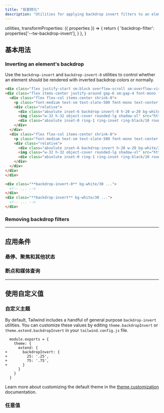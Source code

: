 ```yaml
---
title: "背景转化"
description: "Utilities for applying backdrop invert filters to an element."
---
```



  utilities,
  transformProperties: ({ properties }) => {
    return {
      'backdrop-filter': properties['--tw-backdrop-invert'],
    }
  },
}

## 基本用法

### Inverting an element's backdrop

Use the `backdrop-invert` and `backdrop-invert-0` utilities to control whether an element should be rendered with inverted backdrop colors or normally.

```html {{ example: { p: 'none' } }}
<div class="flex justify-start sm:block overflow-scroll sm:overflow-visible scroll-p-8">
<div class="flex items-center justify-around gap-6 sm:gap-4 font-mono font-bold shrink-0 p-8">
  <div class="flex flex-col items-center shrink-0">
    <p class="font-medium text-sm text-slate-500 font-mono text-center mb-3 dark:text-slate-400">backdrop-invert-0</p>
    <div class="relative">
      <div class="absolute inset-6 backdrop-invert-0 h-20 w-20 bg-white/30"></div>
      <img class="w-32 h-32 object-cover rounded-lg shadow-xl" src="https://images.unsplash.com/photo-1554629947-334ff61d85dc?ixid=MnwxMjA3fDB8MHxwaG90by1wYWdlfHx8fGVufDB8fHx8&ixlib=rb-1.2.1&auto=format&fit=crop&w=320&h=320&q=80" />
      <div class="absolute inset-0 ring-1 ring-inset ring-black/10 rounded-lg"></div>
    </div>
  </div>
  <div class="flex flex-col items-center shrink-0">
    <p class="font-medium text-sm text-slate-500 font-mono text-center mb-3 dark:text-slate-400">backdrop-invert</p>
    <div class="relative">
      <div class="absolute inset-6 backdrop-invert h-20 w-20 bg-white/30"></div>
      <img class="w-32 h-32 object-cover rounded-lg shadow-xl" src="https://images.unsplash.com/photo-1554629947-334ff61d85dc?ixid=MnwxMjA3fDB8MHxwaG90by1wYWdlfHx8fGVufDB8fHx8&ixlib=rb-1.2.1&auto=format&fit=crop&w=320&h=320&q=80" />
      <div class="absolute inset-0 ring-1 ring-inset ring-black/10 rounded-lg"></div>
    </div>
  </div>
</div>
</div>
```

```html
<div class="**backdrop-invert-0** bg-white/30 ...">
  <!-- ... -->
</div>
<div class="**backdrop-invert** bg-white/30 ...">
  <!-- ... -->
</div>
```

### Removing backdrop filters

<RemovingBackdropFilters defaultClass="backdrop-blur-md backdrop-invert" />

---

## <Heading ignore>应用条件</Heading>

### <Heading ignore>悬停、聚焦和其他状态</Heading>

<HoverFocusAndOtherStates defaultClass="backdrop-invert" featuredClass="backdrop-invert-0" />

### <Heading ignore>断点和媒体查询</Heading>

<BreakpointsAndMediaQueries defaultClass="backdrop-invert" featuredClass="backdrop-invert-0" />

---

## 使用自定义值

### 自定义主题

By default, Tailwind includes a handful of general purpose `backdrop-invert` utilities. You can customize these values by editing `theme.backdropInvert` or `theme.extend.backdropInvert` in your `tailwind.config.js` file.

```diff-js {{ filename: 'tailwind.config.js' }}
  module.exports = {
    theme: {
      extend: {
+       backdropInvert: {
+         25: '.25',
+         75: '.75',
+       }
      }
    }
  }
```

Learn more about customizing the default theme in the [theme customization](/docs/theme#customizing-the-default-theme) documentation.

### 任意值

<ArbitraryValues property="backdrop-invert" featuredClass="backdrop-invert-[.25]" />
